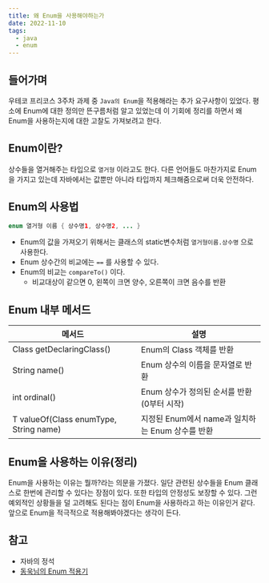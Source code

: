 ```yaml
---
title: 왜 Enum을 사용해야하는가
date: 2022-11-10
tags:
  - java
  - enum
---
```


## 들어가며

우테코 프리코스 3주차 과제 중 `Java의 Enum`을 적용해라는 추가 요구사항이 있었다. 평소에 Enum에 대한 정의만 뜬구름처럼 알고 있었는데 이 기회에 정리를 하면서 왜 Enum을 사용하는지에 대한 고찰도 가져보려고 한다.

## Enum이란?

상수들을 열거해주는 타입으로 `열거형` 이라고도 한다. 다른 언어들도 마찬가지로 Enum을 가지고 있는데 자바에서는 값뿐만 아니라 타입까지 체크해줌으로써 더욱 안전하다.

## Enum의 사용법

```java
enum 열거형 이름 { 상수명1, 상수명2, ... }
```

- Enum의 값을 가져오기 위해서는 클래스의 static변수처럼 `열거형이름.상수명` 으로 사용한다.
- Enum 상수간의 비교에는 `==` 를 사용할 수 있다.
- Enum의 비교는 `compareTo()` 이다.
    - 비교대상이 같으면 0, 왼쪽이 크면 양수, 오른쪽이 크면 음수를 반환

## Enum 내부 메서드

| 메서드 | 설명 |
| --- | --- |
| Class<E> getDeclaringClass() | Enum의 Class 객체를 반환 |
| String name() | Enum 상수의 이름을 문자열로 반환 |
| int ordinal() | Enum 상수가 정의된 순서를 반환 (0부터 시작) |
| T valueOf(Class<T> enumType, String name) | 지정된 Enum에서 name과 일치하는 Enum 상수를 반환 |

## Enum을 사용하는 이유(정리)

Enum을 사용하는 이유는 뭘까?라는 의문을 가졌다. 일단 관련된 상수들을 Enum 클래스로 한번에 관리할 수 있다는 장점이 있다. 
또한 타입의 안정성도 보장할 수 있다. 그런 예외적인 상황들을 덜 고려해도 된다는 점이 Enum을 사용하라고 하는 이유인거 같다.
앞으로 Enum을 적극적으로 적용해봐야겠다는 생각이 든다.

## 참고
- 자바의 정석
- [동욱님의 Enum 적용기](https://techblog.woowahan.com/2527/)
